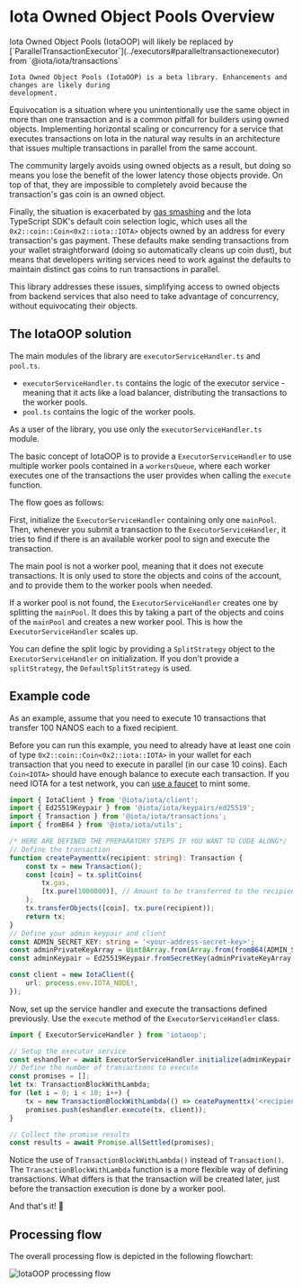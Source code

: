 # Iota Owned Object Pools Overview


<Callout type="warning">
	Iota Owned Object Pools (IotaOOP) will likely be replaced by
	[`ParallelTransactionExecutor`](../executors#paralleltransactionexecutor) from
	`@iota/iota/transactions`

    Iota Owned Object Pools (IotaOOP) is a beta library. Enhancements and changes are likely during
    development.

</Callout>

Equivocation is a situation where you unintentionally use the same object in more than one
transaction and is a common pitfall for builders using owned objects. Implementing horizontal
scaling or concurrency for a service that executes transactions on Iota in the natural way results in
an architecture that issues multiple transactions in parallel from the same account.

The community largely avoids using owned objects as a result, but doing so means you lose the
benefit of the lower latency those objects provide. On top of that, they are impossible to
completely avoid because the transaction's gas coin is an owned object.

Finally, the situation is exacerbated by
[gas smashing](https://wiki.iota.org/concepts/transactions/gas-smashing) and the Iota TypeScript SDK's
default coin selection logic, which uses all the `0x2::coin::Coin<0x2::iota::IOTA>` objects owned by
an address for every transaction's gas payment. These defaults make sending transactions from your
wallet straightforward (doing so automatically cleans up coin dust), but means that developers
writing services need to work against the defaults to maintain distinct gas coins to run
transactions in parallel.

This library addresses these issues, simplifying access to owned objects from backend services that
also need to take advantage of concurrency, without equivocating their objects.

## The IotaOOP solution

The main modules of the library are `executorServiceHandler.ts` and `pool.ts`.

- `executorServiceHandler.ts` contains the logic of the executor service - meaning that it acts like
  a load balancer, distributing the transactions to the worker pools.
- `pool.ts` contains the logic of the worker pools.

As a user of the library, you use only the `executorServiceHandler.ts` module.

The basic concept of IotaOOP is to provide a `ExecutorServiceHandler` to use multiple worker pools
contained in a `workersQueue`, where each worker executes one of the transactions the user provides
when calling the `execute` function.

The flow goes as follows:

First, initialize the `ExecutorServiceHandler` containing only one `mainPool`. Then, whenever you
submit a transaction to the `ExecutorServiceHandler`, it tries to find if there is an available
worker pool to sign and execute the transaction.

The main pool is not a worker pool, meaning that it does not execute transactions. It is only used
to store the objects and coins of the account, and to provide them to the worker pools when needed.

If a worker pool is not found, the `ExecutorServiceHandler` creates one by splitting the `mainPool`.
It does this by taking a part of the objects and coins of the `mainPool` and creates a new worker
pool. This is how the `ExecutorServiceHandler` scales up.

You can define the split logic by providing a `SplitStrategy` object to the `ExecutorServiceHandler`
on initialization. If you don't provide a `splitStrategy`, the `DefaultSplitStrategy` is used.

## Example code

As an example, assume that you need to execute 10 transactions that transfer 100 NANOS each to a
fixed recipient.

Before you can run this example, you need to already have at least one coin of type
`0x2::coin::Coin<0x2::iota::IOTA>` in your wallet for each transaction that you need to execute in
parallel (in our case 10 coins). Each `Coin<IOTA>` should have enough balance to execute each
transaction. If you need IOTA for a test network, you can
[use a faucet](https://wiki.iota.org/guides/developer/getting-started/get-coins) to mint some.

```ts
import { IotaClient } from '@iota/iota/client';
import { Ed25519Keypair } from '@iota/iota/keypairs/ed25519';
import { Transaction } from '@iota/iota/transactions';
import { fromB64 } from '@iota/iota/utils';

/* HERE ARE DEFINED THE PREPARATORY STEPS IF YOU WANT TO CODE ALONG*/
// Define the transaction
function createPaymenttx(recipient: string): Transaction {
	const tx = new Transaction();
	const [coin] = tx.splitCoins(
		tx.gas,
		[tx.pure(1000000)], // Amount to be transferred to the recipient
	);
	tx.transferObjects([coin], tx.pure(recipient));
	return tx;
}
// Define your admin keypair and client
const ADMIN_SECRET_KEY: string = '<your-address-secret-key>';
const adminPrivateKeyArray = Uint8Array.from(Array.from(fromB64(ADMIN_SECRET_KEY)));
const adminKeypair = Ed25519Keypair.fromSecretKey(adminPrivateKeyArray.slice(1));

const client = new IotaClient({
	url: process.env.IOTA_NODE!,
});
```

Now, set up the service handler and execute the transactions defined previously. Use the `execute`
method of the `ExecutorServiceHandler` class.

```ts
import { ExecutorServiceHandler } from 'iotaoop';

// Setup the executor service
const eshandler = await ExecutorServiceHandler.initialize(adminKeypair, client);
// Define the number of transactions to execute
const promises = [];
let tx: TransactionBlockWithLambda;
for (let i = 0; i < 10; i++) {
	tx = new TransactionBlockWithLambda(() => ceatePaymenttx('<recipient-address>'));
	promises.push(eshandler.execute(tx, client));
}

// Collect the promise results
const results = await Promise.allSettled(promises);
```

Notice the use of `TransactionBlockWithLambda()` instead of `Transaction()`. The
`TransactionBlockWithLambda` function is a more flexible way of defining transactions. What differs
is that the transaction will be created later, just before the transaction execution is done by a
worker pool.

And that's it! 🚀

## Processing flow

The overall processing flow is depicted in the following flowchart:

![IotaOOP processing flow](/iota-exec-handler-flowchart.png)
